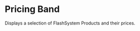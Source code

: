 
<Meta
  title="Widgets/Pricing Band/Widget"
  decorators={[storyWithTranslation(IBMLocale.EN)]}
/>

# Pricing Band

Displays a selection of FlashSystem Products and their prices.

<Story id="widgets-pricing-band-components--default" />
